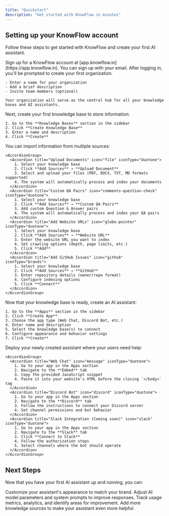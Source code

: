```yaml
---
title: "Quickstart"
description: "Get started with KnowFlow in minutes"
---
```


## Setting up your KnowFlow account

Follow these steps to get started with KnowFlow and create your first AI assistant.

<Steps>
  <Step title="Create an account">
    Sign up for a KnowFlow account at [app.knowflow.in](https://app.knowflow.in).
    You can sign up with your email.
  </Step>
  <Step title="Create a organization">
    After logging in, you'll be prompted to create your first organization.

    - Enter a name for your organization
    - Add a brief description
    - Invite team members (optional)

    Your organization will serve as the central hub for all your knowledge bases and AI assistants.
  </Step>
  <Step title="Create a knowledge base">
    Next, create your first knowledge base to store information:

    1. Go to the **Knowledge Bases** section in the sidebar
    2. Click **Create Knowledge Base**
    3. Enter a name and description
    4. Click **Create**
  </Step>
  <Step title="Add knowledge sources">
    You can import information from multiple sources:

    <AccordionGroup>
      <Accordion title="Upload Documents" icon="file" iconType="duotone">
        1. Select your knowledge base
        2. Click **Add Sources** → **Upload Document**
        3. Select and upload your files (PDF, DOCX, TXT, MD formats supported)
        4. The system will automatically process and index your documents
      </Accordion>
      <Accordion title="Custom QA Pairs" icon="comments-question-check" iconType="duotone">
        1. Select your knowledge base
        2. Click **Add Sources** → **Custom QA Pairs**
        3. Add custom Question & Answer pairs
        4. The system will automatically process and index your QA pairs
      </Accordion>
      <Accordion title="Add Website URLs" icon="globe-pointer" iconType="duotone">
        1. Select your knowledge base
        2. Click **Add Sources** → **Website URL**
        3. Enter the website URL you want to index
        4. Set crawling options (depth, page limits, etc.)
        5. Click **Add**
      </Accordion>
      <Accordion title="Add GitHub Issues" icon="github" iconType="brands">
        1. Select your knowledge base
        2. Click **Add Sources** → **GitHub**
        3. Enter repository details (owner/repo format)
        4. Configure indexing options
        5. Click **Connect**
      </Accordion>
    </AccordionGroup>
  </Step>
  <Step title="Create an AI assistant">
    Now that your knowledge base is ready, create an AI assistant:

    1. Go to the **Apps** section in the sidebar
    2. Click **Create App**
    3. Choose the app type (Web Chat, Discord Bot, etc.)
    4. Enter name and description
    5. Select the knowledge base(s) to connect
    6. Configure appearance and behavior settings
    7. Click **Create**
  </Step>
  <Step title="Deploy your assistant">
    Deploy your newly created assistant where your users need help:

    <AccordionGroup>
      <Accordion title="Web Chat" icon="message" iconType="duotone">
        1. Go to your app in the Apps section
        2. Navigate to the **Embed** tab
        3. Copy the provided JavaScript snippet
        4. Paste it into your website's HTML before the closing `</body>` tag
      </Accordion>
      <Accordion title="Discord Bot" icon="discord" iconType="duotone">
        1. Go to your app in the Apps section
        2. Navigate to the **Discord** tab
        3. Follow the instructions to connect your Discord server
        4. Set channel permissions and bot behavior
      </Accordion>
      <Accordion title="Slack Integration (Coming soon)" icon="slack" iconType="duotone">
        1. Go to your app in the Apps section
        2. Navigate to the **Slack** tab
        3. Click **Connect to Slack**
        4. Follow the authorization steps
        5. Select channels where the bot should operate
      </Accordion>
    </AccordionGroup>
  </Step>
</Steps>

## Next Steps

Now that you have your first AI assistant up and running, you can:

<CardGroup cols={2}>
  <Card title="Customize Appearance" icon="palette" iconType="duotone" href="/essentials/settings">
    Customize your assistant's appearance to match your brand.
  </Card>
  <Card title="Tune AI Behavior" icon="sliders" iconType="duotone" href="/essentials/settings">
    Adjust AI model parameters and system prompts to improve responses.
  </Card>
  <Card title="Monitor Performance" icon="chart-line" iconType="duotone" href="/essentials/analytics">
    Track usage metrics, analytics, and identify areas for improvement.
  </Card>
  <Card title="Expand Knowledge" icon="database" iconType="duotone" href="/essentials/knowledge-sources">
    Add more knowledge sources to make your assistant even more helpful.
  </Card>
</CardGroup>